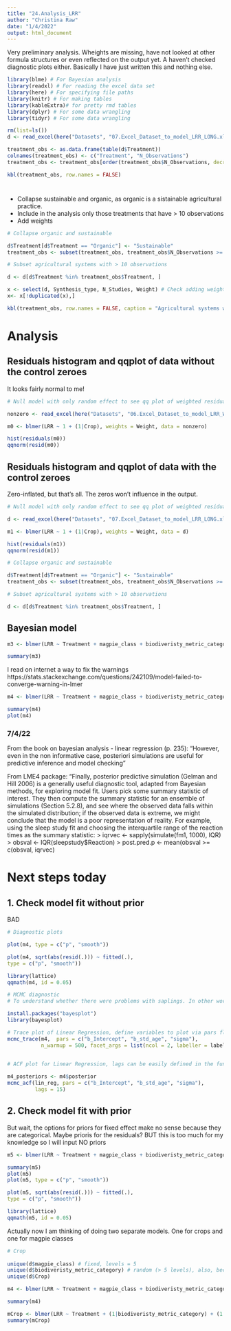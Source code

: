 ```yaml
---
title: "24.Analysis_LRR"
author: "Christina Raw"
date: "1/4/2022"
output: html_document
---  
```


Very preliminary analysis. Wheights are missing, have not looked at other formula structures or even reflected on the output yet. A haven't checked diagnostic plots either. Basically I have just written this and nothing else.

```r

library(blme) # For Bayesian analysis
library(readxl) # For reading the excel data set
library(here) # For specifying file paths
library(knitr) # For making tables
library(kableExtra)# for pretty rmd tables
library(dplyr) # For some data wrangling
library(tidyr) # For some data wrangling

```

```r

rm(list=ls())
d <- read_excel(here("Datasets", "07.Excel_Dataset_to_model_LRR_LONG.xlsx"))

treatment_obs <- as.data.frame(table(d$Treatment))
colnames(treatment_obs) <- c("Treatment", "N_Observations")
treatment_obs <- treatment_obs[order(treatment_obs$N_Observations, decreasing = TRUE),]

kbl(treatment_obs, row.names = FALSE)

```

#

  - Collapse sustainable and organic, as organic is a sistainable agricultural practice. 
  - Include in the analysis only those treatments that have > 10 observations
  - Add weights

```r
# Collapse organic and sustainable

d$Treatment[d$Treatment == "Organic"] <- "Sustainable"
treatment_obs <- subset(treatment_obs, treatment_obs$N_Observations >= 10)

# Subset agricultural systems with > 10 observations

d <- d[d$Treatment %in% treatment_obs$Treatment, ] 

```


```r

x <- select(d, Synthesis_type, N_Studies, Weight) # Check adding weights it worked
x<- x[!duplicated(x),]

kbl(treatment_obs, row.names = FALSE, caption = "Agricultural systems with more than 10 observations")

```

# Analysis 

## Residuals histogram and qqplot of data **without the control zeroes**

It looks fairly normal to me!

```r

# Null model with only random effect to see qq plot of weighted residuals 

nonzero <- read_excel(here("Datasets", "06.Excel_Dataset_to_model_LRR_WIDE.xlsx"))

m0 <- blmer(LRR ~ 1 + (1|Crop), weights = Weight, data = nonzero)

hist(residuals(m0))
qqnorm(resid(m0))

```

## Residuals histogram and qqplot of data **with the control zeroes**

Zero-inflated, but that's all. The zeros won't influence in the output. 

```r

# Null model with only random effect to see qq plot of weighted residuals 

d <- read_excel(here("Datasets", "07.Excel_Dataset_to_model_LRR_LONG.xlsx"))

m1 <- blmer(LRR ~ 1 + (1|Crop), weights = Weight, data = d)

hist(residuals(m1))
qqnorm(resid(m1))
```
```r

# Collapse organic and sustainable

d$Treatment[d$Treatment == "Organic"] <- "Sustainable"
treatment_obs <- subset(treatment_obs, treatment_obs$N_Observations >= 10)

# Subset agricultural systems with > 10 observations

d <- d[d$Treatment %in% treatment_obs$Treatment, ] 

```

## Bayesian model

```r

m3 <- blmer(LRR ~ Treatment + magpie_class + biodiveristy_metric_category + (1|Crop) + (1|ID), weights = Weight, data = d)

summary(m3)
```

I read on internet a way to fix the warnings https://stats.stackexchange.com/questions/242109/model-failed-to-converge-warning-in-lmer

```r

m4 <- blmer(LRR ~ Treatment + magpie_class + biodiveristy_metric_category + (1|Crop) + (1|ID), weights = Weight, data = d, control = lmerControl(optimizer ="Nelder_Mead"))

summary(m4)
plot(m4)

```

### 7/4/22

From the book on bayesian analysis - linear regression (p. 235): "However, even in the non informative case, posteriori simulations are useful for predictive inference and model checking"

From LME4 package: "Finally, posterior predictive simulation (Gelman and Hill 2006) is a generally useful diagnostic
tool, adapted from Bayesian methods, for exploring model fit. Users pick some summary
statistic of interest. They then compute the summary statistic for an ensemble of simulations
(Section 5.2.8), and see where the observed data falls within the simulated distribution; if the observed data is extreme, we might conclude that the model is a poor representation of reality. For example, using the sleep study fit and choosing the interquartile range of the reaction times as the summary statistic:
> iqrvec <- sapply(simulate(fm1, 1000), IQR)
> obsval <- IQR(sleepstudy$Reaction)
> post.pred.p <- mean(obsval >= c(obsval, iqrvec)


# Next steps today

## 1. Check model fit without prior

BAD

```r
# Diagnostic plots

plot(m4, type = c("p", "smooth"))

plot(m4, sqrt(abs(resid(.))) ~ fitted(.),
type = c("p", "smooth"))

library(lattice)
qqmath(m4, id = 0.05)

# MCMC diagnostic
# To understand whether there were problems with saplings. In other words, how reliable are our samples and thus our inference?

install.packages("bayesplot")
library(bayesplot)

# Trace plot of Linear Regression, define variables to plot via pars flag
mcmc_trace(m4,  pars = c("b_Intercept", "b_std_age", "sigma"), 
           n_warmup = 500, facet_args = list(ncol = 2, labeller = label_parsed))
           

# ACF plot for Linear Regression, lags can be easily defined in the function

m4_posteriors <- m4$posterior
mcmc_acf(lin_reg, pars = c("b_Intercept", "b_std_age", "sigma"), 
         lags = 15)

```




## 2. Check model fit with prior

But wait, the options for priors for fixed effect make no sense because they are categorical. Maybe prioris for the residuals? BUT this is too much for my knowledge so I will input NO priors 

```r
m5 <- blmer(LRR ~ Treatment + magpie_class + biodiveristy_metric_category + (1|Crop) + (1|ID), weights = Weight, data = d, control = lmerControl(optimizer ="Nelder_Mead"),  fixef.prior = normal)

summary(m5)
plot(m5)
plot(m5, type = c("p", "smooth"))

plot(m5, sqrt(abs(resid(.))) ~ fitted(.),
type = c("p", "smooth"))

library(lattice)
qqmath(m5, id = 0.05)


```



Actually now I am thinking of doing two separate models. One for crops and one for magpie classes 


```r

# Crop
 
unique(d$magpie_class) # fixed, levels = 5
unique(d$biodiveristy_metric_category) # random (> 5 levels), also, because is clustering term, nor fized
unique(d$Crop)

m4 <- blmer(LRR ~ Treatment + magpie_class + biodiveristy_metric_category + (1|Crop) + (1|ID), weights = Weight, data = d, control = lmerControl(optimizer ="Nelder_Mead"))

summary(m4)

mCrop <- blmer(LRR ~ Treatment + (1|biodiveristy_metric_category) + (1|Crop) + (1|ID), weights = Weight, data = d, control = lmerControl(optimizer ="Nelder_Mead"))
summary(mCrop)

```





